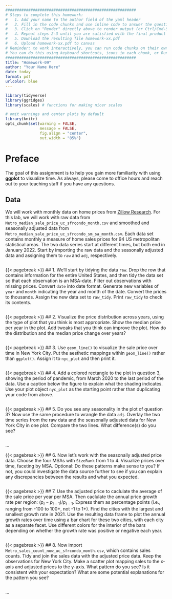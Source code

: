 ```yaml
---
#########################################################
# Steps to complete this homework:
#   1. Add your name to the author field of the yaml header
#   2. Fill in the code chunks and use inline code to answer the questions 
#   3. Click on "Render" directly above to render output (or Ctrl/Cmd-Shift-K)
#   4. Repeat steps 2-3 until you are satisfied with the final product
#   5. Download the resulting file homework-xx.pdf
#   6. Upload homework-xx.pdf to canvas
# Reminder: to work interactively, you can run code chunks on their own
# You can do this using keyboard shortcuts, icons in each chunk, or Run at the top right of this pane
#########################################################
title: "Homework-09"
author: "Your Name Here"
date: today
format: pdf
urlcolor: blue
---
```


```r
library(tidyverse)
library(ggridges)
library(scales) # functions for making nicer scales

# omit warnings and center plots by default
library(knitr)
opts_chunk$set(warning = FALSE, 
               message = FALSE,
               fig.align = "center",
               out.width = "85%")
```

# Preface

The goal of this assignment is to help you gain more familiarity with using **ggplot** to visualize time. As always, please come to office hours and reach out to your teaching staff if you have any questions.

## Data

We will work with monthly data on home prices from [Zillow Research](https://www.zillow.com/research/data/). For this lab, we will work with raw data from `Metro_median_sale_price_uc_sfrcondo_month.csv` and smoothed and seasonally adjusted data from `Metro_median_sale_price_uc_sfrcondo_sm_sa_month.csv`. Each data set contains monthly a measure of home sales prices for 94 US metropolitan statistical areas. The two data series start at different times, but both end in January 2022. Start by importing the raw data and the seasonally adjusted data and assigning them to `raw` and `adj`, respectively.
```r

```


{{< pagebreak >}}
## 1. We'll start by tidying the data `raw`. Drop the row that contains information for the entire United States, and then tidy the data set so that each observation is an MSA-date. Filter out observations with missing prices. Convert `date` into date format. Generate new variables of `year` and `month` indicating the year and month of the date. Convert the prices to thousands. Assign the new data set to `raw_tidy`. Print `raw_tidy` to check its contents.
<!-- Hint: You may find the function ymd() very handy to convert strings to dates. -->

```r

```


{{< pagebreak >}}
## 2. Visualize the price distribution across years, using the type of plot that you think is most appropriate. Show the median price per year in the plot. Add tweaks that you think can improve the plot. How do the distribution and the median price change over years?

```r

```


{{< pagebreak >}}
## 3. Use `geom_line()` to visualize the sale price over time in New York City. Put the aesthetic mappings within `geom_line()` rather than `ggplot()`. Assign it to `nyc_plot` and then print it.

```r

```


{{< pagebreak >}}
## 4. Add a colored rectangle to the plot in question 3, showing the period of pandemic, from March 2020 to the last period of the data. Use a caption below the figure to explain what the shading indicates. Use your plot object `nyc_plot` as the starting point rather than duplicating your code from above.

```r

```


{{< pagebreak >}}
## 5. Do you see any seasonality in the plot of question 3? Now use the same procedure to wrangle the data `adj`. Overlay the two time series from the raw data and the seasonally adjusted data for New York City in one plot. Compare the two lines. What difference(s) do you see?
<!-- Hint: There are multiple ways that you could overlay two time series in one plot. One way is to start with the two tidy data frames and add a variable with the same name to each, for example, `type`, which contains a string that indicates whether the rows contain raw or adjusted prices. Then use  `bind_rows()` or `rbind` to stack the raw and the seasonally adjusted data sets. Finally, when making the plot, you may include `color = type` in the aesthetics to distinguish the two time series by color. A second way is to join the two data sets by date and then `pivot_longer` the data. Finally, another "non-tidy" way would be to use multiple calls to `geom_line()` with multiple datasets or a joined dataset that is not tidy. -->

```r


```
...


{{< pagebreak >}}
## 6. Now let's work with the seasonally adjusted price data. Choose the four MSAs with `SizeRank` from 1 to 4. Visualize prices over time, faceting by MSA. Optional: Do these patterns make sense to you? If not, you could investigate the data source further to see if you can explain any discrepancies between the results and what you expected.

```r

```


{{< pagebreak >}}
## 7. Use the adjusted price to caclulate the average of the sale price per year per MSA. Then caclulate the annual price growth rate per region: $(p_t - p_{t-1})/p_{t-1}$. Express them as percentage points (i.e., ranging from -100 to 100+, not -1 to 1+). Find the cities with the largest and smallest growth rate in 2021. Use the resulting data frame to plot the annual growth rates over time using a bar chart for these two cities, with each city as a separate facet. Use different colors for the interior of the bars depending on whether the growth rate was positive or negative each year.
<!-- Hint: This question is a combination of data wrangling and data visualization. You may approach it in several steps: First, calculate the annual price growth rate and store it as a new object. Second, find the two cities with the largest and smallest growth rate in 2021, and store them into two objects. Lastly, filter the annual price growth rate data to keep only the two cities, and then plot the growth rate as instructed. Note: Other approaches that yield the same results are also acceptable. -->

```r

```


{{< pagebreak >}}
## 8. Now import `Metro_sales_count_now_uc_sfrcondo_month.csv`, which contains sales counts. Tidy and join the sales data with the adjusted price data. Keep the observations for New York City. Make a scatter plot mapping sales to the x-axis and adjusted prices to the y-axis. What pattern do you see? Is it consistent with your expectation? What are some potential explanations for the pattern you see?

```r

```
...
